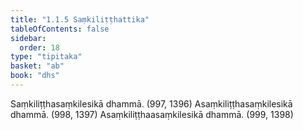 ```yaml
---
title: "1.1.5 Saṃkiliṭṭhattika"
tableOfContents: false
sidebar:
  order: 18
type: "tipitaka"
basket: "ab"
book: "dhs"
---
```



<DynamicBreadcrumb />

<Division number="5" book="dhs" bookNo="29" page="1">

<Paragraph number="14" book="dhs">
Saṃkiliṭṭhasaṃkilesikā dhammā. (<Emphasis>997, 1396</Emphasis>)
</Paragraph>

<Paragraph number="15" book="dhs">
Asaṃkiliṭṭhasaṃkilesikā dhammā. (<Emphasis>998, 1397</Emphasis>)
</Paragraph>

<Paragraph number="16" book="dhs">
Asaṃkiliṭṭhaasaṃkilesikā dhammā. (<Emphasis>999, 1398</Emphasis>)
</Paragraph>
</Division>
